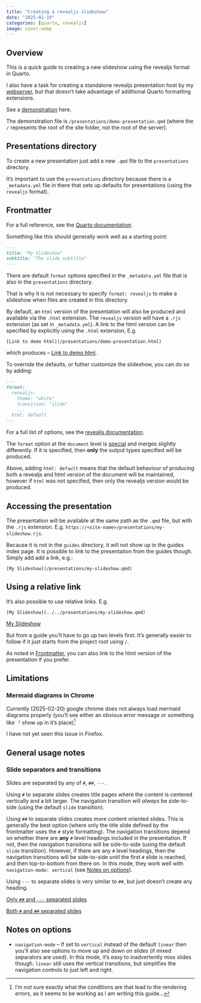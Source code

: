 ```yaml
---
title: "Creating a revealjs slideshow"
date: "2025-02-19"
categories: [quarto, revealjs]
image: cover.webp
---
```


## Overview

This is a quick guide to creating a new slideshow using the revealjs format in Quarto.

::: {.aside}
I also have a task for creating a standalone revealjs presentation host by my [webserver](https://github.com/TimChild/webserver-template), but that doesn't take advantage of additional Quarto formatting extensions.
:::

See a [demonstration](/presentations/demo-presentation.qmd) here.

The demonstration file is `/presentations/demo-presentation.qmd` (where the `/` represents the root of the site folder, not the root of the server).

## Presentations directory

To create a new presentation just add a new `.qmd` file to the `presentations` directory.

::: {.callout-note}

It's important to use the `presentations` directory because there is a `_metadata.yml` file in there that sets up defaults for presentations (using the `revealjs` format).
:::


## Frontmatter

For a full reference, see the [Quarto documentation](https://quarto.org/docs/reference/formats/presentations/revealjs.html).

Something like this should generally work well as a starting point:

```markdown
---
title: "My Slideshow"
subtitle: "The slide subtitle"
---
```

There are default `format` options specified in the `_metadata.yml` file that is also in the `presentations` directory.

That is why it is not necessary to specify `format: revealjs` to make a slideshow when files are created in this directory.

By default, an `html` version of the presentation will also be produced and available via the `.html` extension. The `revealjs` version will have a `.rjs` extension (as set in `_metadata.yml`). A link to the html version can be specified by explicitly using the `.html` extension, E.g.

`[Link to demo html](/presentations/demo-presentation.html)`

which produces -- [Link to demo html](/presentations/demo-presentation.html).

To override the defaults, or futher customize the slideshow, you can do so by adding:

```markdown
---
format:
  revealjs:
    theme: "white"
    transition: "slide"
    ...
  html: default
---
```

For a full list of options, see the [revealjs documentation](https://quarto.org/docs/reference/formats/presentations/revealjs.html).

::: {.callout-note}
The `format` option at the `document` level is [special](https://quarto.org/docs/projects/quarto-projects.html#metadata-merging) and merges slightly differently. If it is specified, then **only** the output types specified will be produced. 

Above, adding `html: default` means that the default behaviour of producing both a revealjs and html version of the document will be maintained, however if `html` was not specified, then only the revealjs version would be produced.
:::

## Accessing the presentation

The presentation will be available at the same path as the `.qmd` file, but with the `.rjs` extension. E.g. `https://<site-name>/presentations/my-slideshow.rjs`.

Because it is not in the `guides` directory, it will not show up in the guides index page. It is possible to link to the presentation from the guides though. Simply add add a link, e.g.:

`[My Slideshow](/presentations/my-slideshow.qmd)`

::: {.callout-note collapse=true}
## Using a relative link
It's also possible to use relative links. E.g.

`[My Slideshow](../../presentations/my-slideshow.qmd)`

[My Slideshow](../../presentations/demo-presentation.qmd)

But from a guide you'll have to go up two levels first. It's generally easier to follow if it just starts from the project root using `/`.
:::

As noted in [Frontmatter](#frontmatter), you can also link to the html version of the presentation if you prefer.

## Limitations

### Mermaid diagrams in Chrome

Currently (2025-02-20) google chrome does not always load mermaid diagrams properly (you'll see either an obvious error message or something like `「` show up in it's place)[^1]

I have not yet seen this issue in Firefox.


[^1]: I'm not sure exactly what the conditions are that lead to the rendering errors, as it seems to be working as I am writing this guide...

## General usage notes

### Slide separators and transitions

Slides are separated by any of `#`, `##`, `---`.

Using `#` to separate slides creates title pages where the content is centered vertically and a bit larger. The navigation transition will *always* be side-to-side (using the default `slide` transition).


Using `##` to separate slides creates more content oriented slides. This is generally the best option (where only the title slide defined by the frontmatter uses the `#` style formatting).
The navigation transitions depend on whether there are **any** `#` level headings included in the presentation. If not, then the navigation transitions will be side-to-side (using the default `slide` transition). However, if there are any `#` level headings, then the navigation transitions will be side-to-side until the first `#` slide is reached, and then top-to-bottom from there on. In this mode, they work well with `navigation-mode: vertical` (see [Notes on options](#notes-on-options)).

Using `---` to separate slides is very similar to `##`, but just doesn't create any heading.

[Only `##` and `---` separated slides](/presentations/only-h2-separators.qmd){target="_blank"}

[Both `#` and `##` separated slides](/presentations/mixed-separators.qmd){target="_blank"}


## Notes on options

- `navigation-mode` -- If set to `vertical` instead of the default `linear` then you'll also see options to move up and down on slides (if mixed separators are used). In this mode, it's easy to inadvertently miss slides though. `linear` still uses the vertical transitions, but simplifies the navigation controls to just left and right.

